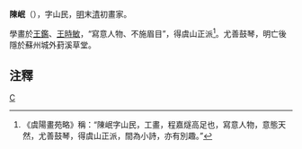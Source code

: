 '''陳岷'''（{{bd|?||?||}}），字山民，[[明|明]]末[[清|清]]初畫家。

學畫於[[王鑑|王鑑]]、[[王時敏|王時敏]]，“寫意人物、不施眉目”，得虞山正派<ref>《虞陽畫苑略》稱：“陳岷字山民，工畫，程嘉燧高足也，寫意人物，意態天然，尤善鼓琴，得虞山正派，間為小詩，亦有別趣。”</ref>。尤善鼓琴，明亡後隱於蘇州城外葑溪草堂。

==注釋==
<div class="references-small">
<references />
</div>

[[Category:清朝畫家|C]]